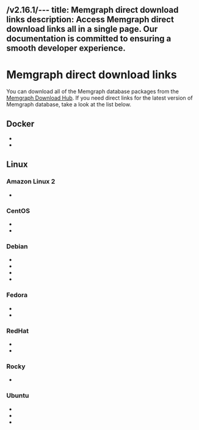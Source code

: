 /v2.16.1/---
title: Memgraph direct download links
description: Access Memgraph direct download links all in a single page. Our documentation is committed to ensuring a smooth developer experience. 
---


# Memgraph direct download links

You can download all of the Memgraph database packages from the [Memgraph
Download Hub](https://memgraph.com/download/). If you need direct links for the
latest version of Memgraph database, take a look at the list below.

## Docker
- <LinkClick link="https://download.memgraph.com/memgraph/v2.16.1/docker/memgraph-2.16.1-docker.tar.gz" os="docker" distribution="docker-x86"/>
- <LinkClick link="https://download.memgraph.com/memgraph/v2.16.1/docker-aarch64/memgraph-2.16.1-docker.tar.gz" os="docker" distribution="docker-x86"/>

## Linux

### Amazon Linux 2
- <LinkClick link="https://download.memgraph.com/memgraph/v2.16.1/amzn-2/memgraph-2.16.1_1-1.x86_64.rpm" os="linux" distribution="amazon-2"/>

### CentOS
- <LinkClick link="https://download.memgraph.com/memgraph/v2.16.1/centos-7/memgraph-2.16.1_1-1.x86_64.rpm" os="linux" distribution="centos-7"/>
- <LinkClick link="https://download.memgraph.com/memgraph/v2.16.1/centos-9/memgraph-2.16.1_1-1.x86_64.rpm" os="linux" distribution="centos-9"/>

### Debian
- <LinkClick link="https://download.memgraph.com/memgraph/v2.16.1/debian-11/memgraph_2.16.1-1_amd64.deb" os="linux" distribution="debian-11"/>
- <LinkClick link="https://download.memgraph.com/memgraph/v2.16.1/debian-11-aarch64/memgraph_2.16.1-1_arm64.deb" os="linux" distribution="debian-11-aarch64"/>
- <LinkClick link="https://download.memgraph.com/memgraph/v2.16.1/debian-12/memgraph_2.16.1-1_amd64.deb" os="linux" distribution="debian-12"/>
- <LinkClick link="https://download.memgraph.com/memgraph/v2.16.1/debian-12-aarch64/memgraph_2.16.1-1_arm64.deb" os="linux" distribution="debian-12-aarch64"/>

### Fedora
- <LinkClick link="https://download.memgraph.com/memgraph/v2.16.1/fedora-38/memgraph-2.16.1_1-1.x86_64.rpm" os="linux" distribution="fedora-38"/>
- <LinkClick link="https://download.memgraph.com/memgraph/v2.16.1/fedora-39/memgraph-2.16.1_1-1.x86_64.rpm" os="linux" distribution="fedora-39"/>

### RedHat
- <LinkClick link="https://download.memgraph.com/memgraph/v2.16.1/centos-7/memgraph-2.16.1_1-1.x86_64.rpm" os="linux" distribution="redhat-7"/>
- <LinkClick link="https://download.memgraph.com/memgraph/v2.16.1/centos-9/memgraph-2.16.1_1-1.x86_64.rpm" os="linux" distribution="redhat-9"/>

### Rocky
- <LinkClick link="https://download.memgraph.com/memgraph/v2.16.1/rocky-9.3/memgraph-2.16.1_1-1.x86_64.rpm" os="linux" distribution="rocky-9"/>

### Ubuntu
- <LinkClick link="https://download.memgraph.com/memgraph/v2.16.1/ubuntu-20.04/memgraph_2.16.1-1_amd64.deb" os="linux" distribution="ubuntu-20"/>
- <LinkClick link="https://download.memgraph.com/memgraph/v2.16.1/ubuntu-22.04/memgraph_2.16.1-1_amd64.deb" os="linux" distribution="ubuntu-22"/>
- <LinkClick link="https://download.memgraph.com/memgraph/v2.16.1/ubuntu-22.04-aarch64/memgraph_2.16.1-1_arm64.deb" os="linux" distribution="ubuntu-22-aarch64"/>

